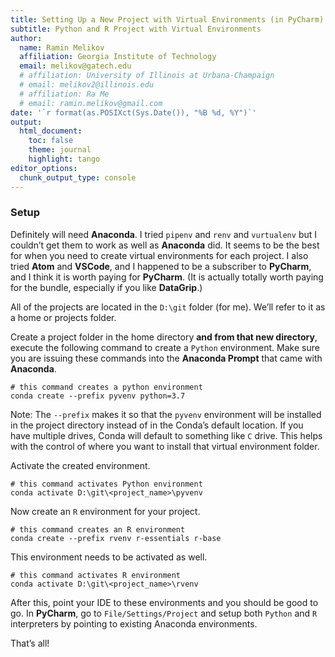 ```yaml
---
title: Setting Up a New Project with Virtual Environments (in PyCharm)
subtitle: Python and R Project with Virtual Environments
author:
  name: Ramin Melikov
  affiliation: Georgia Institute of Technology
  email: melikov@gatech.edu
  # affiliation: University of Illinois at Urbana-Champaign
  # email: melikov2@illinois.edu
  # affiliation: Ra Me
  # email: ramin.melikov@gmail.com
date: '`r format(as.POSIXct(Sys.Date()), "%B %d, %Y")`'
output:
  html_document:
    toc: false
    theme: journal
    highlight: tango
editor_options:
  chunk_output_type: console
---
```


### Setup

Definitely will need **Anaconda**. I tried `pipenv` and `renv` and `vurtualenv`
but I couldn't get them to work as well as **Anaconda** did. It seems to be the
best for when you need to create virtual environments for each project. I also
tried **Atom** and **VSCode**, and I happened to be a subscriber to **PyCharm**,
and I think it is worth paying for **PyCharm**. (It is actually totally worth
paying for the bundle, especially if you like **DataGrip**.)

All of the projects are located in the `D:\git` folder (for me). We'll refer to
it as a home or projects folder.

Create a project folder in the home directory **and from that new directory**,
execute the following command to create a `Python` environment. Make sure you
are issuing these commands into the **Anaconda Prompt** that came with **Anaconda**.

```
# this command creates a python environment
conda create --prefix pyvenv python=3.7
```
Note: The `--prefix` makes it so that the `pyvenv` environment will be
installed in the project directory instead of in the Conda's default location. If you
have multiple drives, Conda will default to something like `C` drive. This helps
with the control of where you want to install that virtual environment folder.

Activate the created environment.

```
# this command activates Python environment
conda activate D:\git\<project_name>\pyvenv
```

Now create an `R` environment for your project.

```
# this command creates an R environment
conda create --prefix rvenv r-essentials r-base
```

This environment needs to be activated as well.

```
# this command activates R environment
conda activate D:\git\<project_name>\rvenv
```

After this, point your IDE to these environments and you should be good to go.
In **PyCharm**, go to `File/Settings/Project` and setup both `Python` and `R`
interpreters by pointing to existing Anaconda environments.

That's all!
